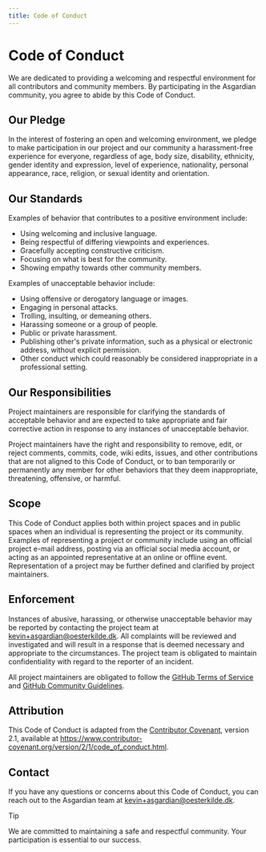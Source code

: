 ```yaml
---
title: Code of Conduct
---
```


# Code of Conduct

We are dedicated to providing a welcoming and respectful environment for all contributors and community members. By participating in the Asgardian community, you agree to abide by this Code of Conduct.

## Our Pledge

In the interest of fostering an open and welcoming environment, we pledge to make participation in our project and our community a harassment-free experience for everyone, regardless of age, body size, disability, ethnicity, gender identity and expression, level of experience, nationality, personal appearance, race, religion, or sexual identity and orientation.

## Our Standards

Examples of behavior that contributes to a positive environment include:

- Using welcoming and inclusive language.
- Being respectful of differing viewpoints and experiences.
- Gracefully accepting constructive criticism.
- Focusing on what is best for the community.
- Showing empathy towards other community members.

Examples of unacceptable behavior include:

- Using offensive or derogatory language or images.
- Engaging in personal attacks.
- Trolling, insulting, or demeaning others.
- Harassing someone or a group of people.
- Public or private harassment.
- Publishing other's private information, such as a physical or electronic address, without explicit permission.
- Other conduct which could reasonably be considered inappropriate in a professional setting.

## Our Responsibilities

Project maintainers are responsible for clarifying the standards of acceptable behavior and are expected to take appropriate and fair corrective action in response to any instances of unacceptable behavior.

Project maintainers have the right and responsibility to remove, edit, or reject comments, commits, code, wiki edits, issues, and other contributions that are not aligned to this Code of Conduct, or to ban temporarily or permanently any member for other behaviors that they deem inappropriate, threatening, offensive, or harmful.

## Scope

This Code of Conduct applies both within project spaces and in public spaces when an individual is representing the project or its community. Examples of representing a project or community include using an official project e-mail address, posting via an official social media account, or acting as an appointed representative at an online or offline event. Representation of a project may be further defined and clarified by project maintainers.

## Enforcement

Instances of abusive, harassing, or otherwise unacceptable behavior may be reported by contacting the project team at [kevin+asgardian@oesterkilde.dk](mailto:kevin+asgardian@oesterkilde.dk). All complaints will be reviewed and investigated and will result in a response that is deemed necessary and appropriate to the circumstances. The project team is obligated to maintain confidentiality with regard to the reporter of an incident.

All project maintainers are obligated to follow the [GitHub Terms of Service](https://docs.github.com/en/site-policy/github-terms/github-terms-of-service) and [GitHub Community Guidelines](https://docs.github.com/en/site-policy/github-community-guidelines/github-community-guidelines).

## Attribution

This Code of Conduct is adapted from the [Contributor Covenant](https://www.contributor-covenant.org/), version 2.1, available at https://www.contributor-covenant.org/version/2/1/code_of_conduct.html.

## Contact

If you have any questions or concerns about this Code of Conduct, you can reach out to the Asgardian team at [kevin+asgardian@oesterkilde.dk](mailto:kevin+asgardian@oesterkilde.dk).

> [!TIP]
>
> We are committed to maintaining a safe and respectful community. Your participation is essential to our success.